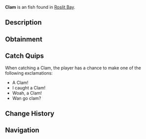 {{FishInfobox
|image          = Clam.png
|rarity         = Unusual
|sea            = First Sea
|location       = [[Roslit Bay]]
|sublocation    = 
|sources        = Fishing Rod
|radar_location = 
|xp             = 25
|weather        = Foggy
|time           = 
|season         = 
|bait           = Seaweed
|base_weight    = 1
|base_value     = 13
|weight_range   = 0.1
|base_chance    = 60
|base_resil     = 70
}}
'''Clam''' is an {{Rarity|Unusual}} fish found in [[Roslit Bay]].

== Description ==
{{Description|The Clam is an interesting fish that is found behind Roslit Bay. They are quite sought after because they yield a valuable pearl once caught. [Contribution by @Johnny_D3pp]|Bestiary Entry}}

== Obtainment ==
{{Description|Found behind Roslit Bay.|Bestiary Hint}}
{{Fish Availability|
Roslit Bay/Clam Abundance
|top_rods      = 
Leviathan's Fang Rod\1196384.71\1155912.14;
Trident Rod\1147091.78\1113218.43;
Free Spirit Rod\1123347.43\1090175.25;
Azure Of Lagoon\1028770.29\988481.11;
No-Life Rod\1016180.54\983607.54;
Krampus's Rod\917870.93\909294.47;
Magma Rod\886972.46\878684.72;
Plastic Rod\810101.11\802531.64;
Buddy Bond Rod\741437.26\746898.51;
Seraphic Rod\966779.63\929097.88;
Ethereal Prism Rod\961470.65\920577.35;
Challenger's Rod\954943.53\922225.82;
Rod Of The Forgotten Fang\952313.31\918864.49;
Rod Of The Exalted One\945136.02\909354.01;
Depthseeker Rod\943843.84\915107.54;
Rod Of The Depths\940881.08\908739.95;
Blazebringer Rod\940850.48\913067.39;
Zeus Rod\935642.83\908013.51;
Verdant Shear Rod\934921.68\907907.94;
Avalanche Rod\918971.97\882549.13;
Volcanic Rod\894021.68\855988.57;
Training Rod\811729.09\805858.17;
Steady Rod\482014.71\466085.4
|recommended   = Trident Rod
}}

== Catch Quips ==
When catching a Clam, the player has a chance to make one of the following exclamations:
* A Clam!
* I caught a Clam!
* Woah, a Clam!
* Wan go clam?

== Change History ==
{{Change History|{{subst:Current Version}}}}

== Navigation ==
{{Fish Navbox|Roslit Bay}}